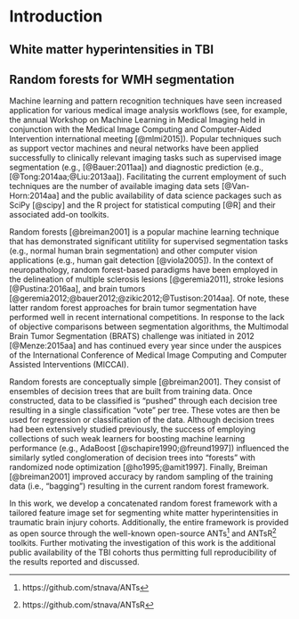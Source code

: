 
# Introduction

## White matter hyperintensities in TBI

## Random forests for WMH segmentation


Machine learning and pattern recognition techniques have seen increased application
for various medical image analysis workflows (see, for example, the annual
Workshop on Machine Learning in Medical Imaging held in conjunction with the Medical
Image Computing and Computer-Aided Intervention international meeting [@mlmi2015]).
Popular techniques such as support vector machines and neural networks have been applied
successfully to clinically relevant imaging tasks such as supervised image segmentation
(e.g., [@Bauer:2011aa]) and diagnostic prediction (e.g., [@Tong:2014aa;@Liu:2013aa]).
Facilitating the current employment of such techniques are the number of available imaging
data sets [@Van-Horn:2014aa] and the public availability of data science packages such as
SciPy [@scipy] and the R project for statistical computing [@R] and their associated add-on
toolkits.

Random forests [@breiman2001] is a popular machine learning technique that has
demonstrated significant utitility for supervised segmentation tasks (e.g.,
normal human brain segmentation) and other computer vision applications
(e.g., human gait detection [@viola2005]).
In the context of neuropathology, random forest-based paradigms have been employed in the
delineation of multiple sclerosis lesions [@geremia2011], stroke lesions [@Pustina:2016aa],
and brain tumors [@geremia2012;@bauer2012;@zikic2012;@Tustison:2014aa].  Of note, these
latter random forest approaches for brain tumor segmentation have performed well in recent
international competitions.  In response to the lack of objective comparisons between
segmentation algorithms, the Multimodal Brain Tumor Segmentation (BRATS) challenge was initiated in
2012 [@Menze:2015aa] and has continued every year since under the auspices of the International Conference
of Medical Image Computing and Computer Assisted Interventions (MICCAI).

Random forests are conceptually simple [@breiman2001].  They consist of ensembles of decision trees
that are built from training data.  Once constructed, data to be classified is "pushed"
through each decision tree resulting in a single classification "vote" per tree.  These
votes are then be used for regression or classification of the data.  Although decision
trees had been extensively studied previously, the success of employing collections of
such weak learners for boosting machine learning performance
(e.g., AdaBoost [@schapire1990;@freund1997]) influenced the similarly sytled conglomeration
of decision trees into "forests" with randomized node optimization [@ho1995;@amit1997].
Finally, Breiman [@breiman2001] improved accuracy by random sampling of the training
data (i.e., "bagging") resulting in the current random forest framework.

In this work, we develop a concatenated random forest framework with a tailored feature image set
for segmenting white matter hyperintensities in traumatic brain injury cohorts.  Additionally,
the entire framework is provided as open source through the well-known open-source
ANTs[^i1] and ANTsR[^i2] toolkits.  Further motivating the investigation of this work is
the additional public availability of the TBI cohorts thus permitting full reproducibility
of the results reported and discussed.

[^i1]: https://github.com/stnava/ANTs
[^i2]: https://github.com/stnava/ANTsR
